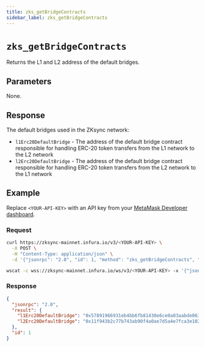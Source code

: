 ```yaml
---
title: zks_getBridgeContracts
sidebar_label: zks_getBridgeContracts
---
```



# `zks_getBridgeContracts`

Returns the L1 and L2 address of the default bridges.

## Parameters

None.

## Response

The default bridges used in the ZKsync network:

- `l1Erc20DefaultBridge` - The address of the default bridge contract responsible for handling ERC-20 token
    transfers from the L1 network to the L2 network
- `l2Erc20DefaultBridge` - The address of the default bridge contract responsible for handling ERC-20 token
    transfers from the L2 network to the L1 network

## Example

Replace `<YOUR-API-KEY>` with an API key from your [MetaMask Developer dashboard](https://developer.metamask.io/).

### Request

<Tabs>
  <TabItem value="curl">

  ```bash
  curl https://zksync-mainnet.infura.io/v3/<YOUR-API-KEY> \
    -X POST \
    -H "Content-Type: application/json" \
    -d '{"jsonrpc": "2.0", "id": 1, "method": "zks_getBridgeContracts", "params": []}'
  ```

  </TabItem>
  <TabItem value="WSS">

```bash
wscat -c wss://zksync-mainnet.infura.io/ws/v3/<YOUR-API-KEY> -x '{"jsonrpc": "2.0", "id": 1, "method": "zks_getBridgeContracts", "params": []}'
```

  </TabItem>
</Tabs>

### Response

<Tabs>
  <TabItem value="JSON">

  ```json
  {
    "jsonrpc": "2.0",
    "result": {
      "l1Erc20DefaultBridge": "0x57891966931eb4bb6fb81430e6ce0a03aabde063",
      "l2Erc20DefaultBridge": "0x11f943b2c77b743ab90f4a0ae7d5a4e7fca3e102"
    },
    "id": 1
  }
  ```

  </TabItem>
</Tabs>
